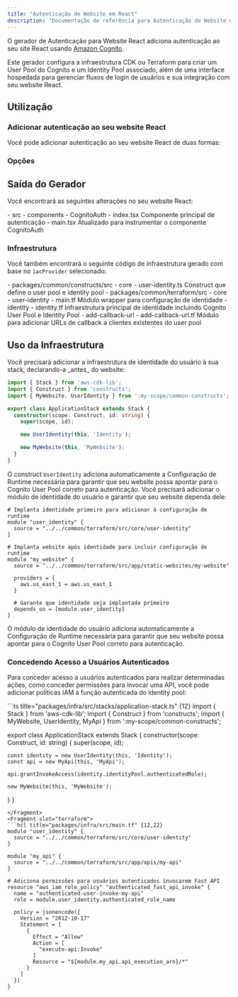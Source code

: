 ```yaml
---
title: "Autenticação de Website em React"
description: "Documentação de referência para Autenticação de Website em React"
---
```





O gerador de Autenticação para Website React adiciona autenticação ao seu site React usando [Amazon Cognito](https://aws.amazon.com/cognito/).

Este gerador configura a infraestrutura CDK ou Terraform para criar um User Pool do Cognito e um Identity Pool associado, além de uma interface hospedada para gerenciar fluxos de login de usuários e sua integração com seu website React.

## Utilização

### Adicionar autenticação ao seu website React

Você pode adicionar autenticação ao seu website React de duas formas:

<RunGenerator generator="ts#react-website#auth" />

### Opções

<GeneratorParameters generator="ts#react-website#auth" />

## Saída do Gerador

Você encontrará as seguintes alterações no seu website React:

<FileTree>
  - src
    - components
      - CognitoAuth
        - index.tsx Componente principal de autenticação
    - main.tsx Atualizado para instrumentar o componente CognitoAuth
</FileTree>

### Infraestrutura

<Snippet name="shared-constructs" />

Você também encontrará o seguinte código de infraestrutura gerado com base no `iacProvider` selecionado:

<Infrastructure>
<Fragment slot="cdk">
<FileTree>
  - packages/common/constructs/src
    - core
      - user-identity.ts Construct que define o user pool e identity pool
</FileTree>
</Fragment>
<Fragment slot="terraform">
<FileTree>
  - packages/common/terraform/src
    - core
      - user-identity
        - main.tf Módulo wrapper para configuração de identidade
        - identity
          - identity.tf Infraestrutura principal de identidade incluindo Cognito User Pool e Identity Pool
        - add-callback-url
          - add-callback-url.tf Módulo para adicionar URLs de callback a clientes existentes do user pool
</FileTree>
</Fragment>
</Infrastructure>

## Uso da Infraestrutura

<Infrastructure>
<Fragment slot="cdk">
Você precisará adicionar a infraestrutura de identidade do usuário à sua stack, declarando-a _antes_ do website:

```ts title="packages/infra/src/stacks/application-stack.ts" {3,9}
import { Stack } from 'aws-cdk-lib';
import { Construct } from 'constructs';
import { MyWebsite, UserIdentity } from ':my-scope/common-constructs';

export class ApplicationStack extends Stack {
  constructor(scope: Construct, id: string) {
    super(scope, id);

    new UserIdentity(this, 'Identity');

    new MyWebsite(this, 'MyWebsite');
  }
}
```

O construct `UserIdentity` adiciona automaticamente a <Link path="guides/react-website#runtime-configuration">Configuração de Runtime</Link> necessária para garantir que seu website possa apontar para o Cognito User Pool correto para autenticação.
</Fragment>
<Fragment slot="terraform">
Você precisará adicionar o módulo de identidade do usuário e garantir que seu website dependa dele:

```hcl title="packages/infra/src/main.tf" {2-4,14-15}
# Implanta identidade primeiro para adicionar à configuração de runtime
module "user_identity" {
  source = "../../common/terraform/src/core/user-identity"
}

# Implanta website após identidade para incluir configuração de runtime
module "my_website" {
  source = "../../common/terraform/src/app/static-websites/my-website"

  providers = {
    aws.us_east_1 = aws.us_east_1
  }

  # Garante que identidade seja implantada primeiro
  depends_on = [module.user_identity]
}
```

O módulo de identidade do usuário adiciona automaticamente a <Link path="guides/react-website#runtime-configuration">Configuração de Runtime</Link> necessária para garantir que seu website possa apontar para o Cognito User Pool correto para autenticação.
</Fragment>
</Infrastructure>

### Concedendo Acesso a Usuários Autenticados

Para conceder acesso a usuários autenticados para realizar determinadas ações, como conceder permissões para invocar uma API, você pode adicionar políticas IAM à função autenticada do identity pool:

<Infrastructure>
<Fragment slot="cdk">
```ts title="packages/infra/src/stacks/application-stack.ts" {12}
import { Stack } from 'aws-cdk-lib';
import { Construct } from 'constructs';
import { MyWebsite, UserIdentity, MyApi } from ':my-scope/common-constructs';

export class ApplicationStack extends Stack {
  constructor(scope: Construct, id: string) {
    super(scope, id);

    const identity = new UserIdentity(this, 'Identity');
    const api = new MyApi(this, 'MyApi');

    api.grantInvokeAccess(identity.identityPool.authenticatedRole);

    new MyWebsite(this, 'MyWebsite');
  }
}
```
</Fragment>
<Fragment slot="terraform">
```hcl title="packages/infra/src/main.tf" {12,22}
module "user_identity" {
  source = "../../common/terraform/src/core/user-identity"
}

module "my_api" {
  source = "../../common/terraform/src/app/apis/my-api"
}

# Adiciona permissões para usuários autenticados invocarem Fast API
resource "aws_iam_role_policy" "authenticated_fast_api_invoke" {
  name = "authenticated-user-invoke-my-api"
  role = module.user_identity.authenticated_role_name

  policy = jsonencode({
    Version = "2012-10-17"
    Statement = [
      {
        Effect = "Allow"
        Action = [
          "execute-api:Invoke"
        ]
        Resource = "${module.my_api.api_execution_arn}/*"
      }
    ]
  })
}
```
</Fragment>
</Infrastructure>